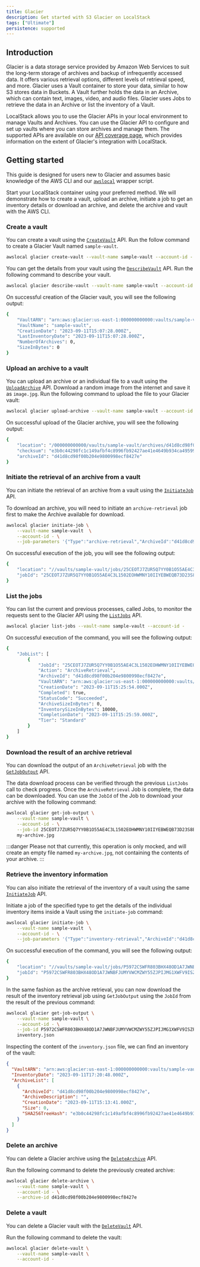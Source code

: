```yaml
---
title: Glacier
description: Get started with S3 Glacier on LocalStack
tags: ["Ultimate"]
persistence: supported
---
```


## Introduction

Glacier is a data storage service provided by Amazon Web Services to suit the long-term storage of archives and backup of infrequently accessed data.
It offers various retrieval options, different levels of retrieval speed, and more.
Glacier uses a Vault container to store your data, similar to how S3 stores data in Buckets.
A Vault further holds the data in an Archive, which can contain text, images, video, and audio files.
Glacier uses Jobs to retrieve the data in an Archive or list the inventory of a Vault.

LocalStack allows you to use the Glacier APIs in your local environment to manage Vaults and Archives.
You can use the Glacier API to configure and set up vaults where you can store archives and manage them.
The supported APIs are available on our [API coverage page](), which provides information on the extent of Glacier's integration with LocalStack.

## Getting started

This guide is designed for users new to Glacier and assumes basic knowledge of the AWS CLI and our [`awslocal`](https://github.com/localstack/awscli-local) wrapper script.

Start your LocalStack container using your preferred method.
We will demonstrate how to create a vault, upload an archive, initiate a job to get an inventory details or download an archive, and delete the archive and vault with the AWS CLI.

### Create a vault

You can create a vault using the [`CreateVault`](https://docs.aws.amazon.com/amazonglacier/latest/dev/api-vault-put.html) API.
Run the follow command to create a Glacier Vault named `sample-vault`.

```bash
awslocal glacier create-vault --vault-name sample-vault --account-id -
```

You can get the details from your vault using the [`DescribeVault`](https://docs.aws.amazon.com/amazonglacier/latest/dev/api-vault-get.html) API.
Run the following command to describe your vault.

```bash
awslocal glacier describe-vault --vault-name sample-vault --account-id -
```

On successful creation of the Glacier vault, you will see the following output:

```bash
{
    "VaultARN": "arn:aws:glacier:us-east-1:000000000000:vaults/sample-vault",
    "VaultName": "sample-vault",
    "CreationDate": "2023-09-11T15:07:28.000Z",
    "LastInventoryDate": "2023-09-11T15:07:28.000Z",
    "NumberOfArchives": 0,
    "SizeInBytes": 0
}
```

### Upload an archive to a vault

You can upload an archive or an individual file to a vault using the [`UploadArchive`](https://docs.aws.amazon.com/amazonglacier/latest/dev/api-archive-post.html) API.
Download a random image from the internet and save it as `image.jpg`.
Run the following command to upload the file to your Glacier vault:

```bash
awslocal glacier upload-archive --vault-name sample-vault --account-id - --body image.jpg
```

On successful upload of the Glacier archive, you will see the following output:

```bash
{
    "location": "/000000000000/vaults/sample-vault/archives/d41d8cd98f00b204e9800998ecf8427e",
    "checksum": "e3b0c44298fc1c149afbf4c8996fb92427ae41e4649b934ca495991b7852b855",
    "archiveId": "d41d8cd98f00b204e9800998ecf8427e"
}
```

### Initiate the retrieval of an archive from a vault

You can initiate the retrieval of an archive from a vault using the [`InitiateJob`](https://docs.aws.amazon.com/amazonglacier/latest/dev/api-initiate-job-post.html) API.

To download an archive, you will need to initiate an `archive-retrieval` job first to make the Archive available for download.

```bash
awslocal glacier initiate-job \
    --vault-name sample-vault  \
    --account-id - \
    --job-parameters '{"Type":"archive-retrieval","ArchiveId":"d41d8cd98f00b204e9800998ecf8427e"}'
```

On successful execution of the job, you will see the following output:

```bash
{
    "location": "//vaults/sample-vault/jobs/25CEOTJ7ZUR5Q7YY0B1O55AE4C3L1502EOHWMNY10IIYEBWEQB73D23S8BVYO9RTRTPLRK2LJLUCCRM52GDV87C9A4JW",
    "jobId": "25CEOTJ7ZUR5Q7YY0B1O55AE4C3L1502EOHWMNY10IIYEBWEQB73D23S8BVYO9RTRTPLRK2LJLUCCRM52GDV87C9A4JW"
}
```

### List the jobs

You can list the current and previous processes, called Jobs, to monitor the requests sent to the Glacier API using the [`ListJobs`](https://docs.aws.amazon.com/amazonglacier/latest/dev/api-jobs-get.html) API.

```bash
awslocal glacier list-jobs --vault-name sample-vault --account-id -
```

On successful execution of the command, you will see the following output:

```bash
{
    "JobList": [
        {
            "JobId": "25CEOTJ7ZUR5Q7YY0B1O55AE4C3L1502EOHWMNY10IIYEBWEQB73D23S8BVYO9RTRTPLRK2LJLUCCRM52GDV87C9A4JW",
            "Action": "ArchiveRetrieval",
            "ArchiveId": "d41d8cd98f00b204e9800998ecf8427e",
            "VaultARN": "arn:aws:glacier:us-east-1:000000000000:vaults/sample-vault",
            "CreationDate": "2023-09-11T15:25:54.000Z",
            "Completed": true,
            "StatusCode": "Succeeded",
            "ArchiveSizeInBytes": 0,
            "InventorySizeInBytes": 10000,
            "CompletionDate": "2023-09-11T15:25:59.000Z",
            "Tier": "Standard"
        }
    ]
}
```

### Download the result of an archive retrieval

You can download the output of an `ArchiveRetrieval` job with the [`GetJobOutput`](https://docs.aws.amazon.com/amazonglacier/latest/dev/api-job-output-get.html) API.

The data download process can be verified through the previous `ListJobs` call to check progress.
Once the `ArchiveRetrieval` Job is complete, the data can be downloaded.
You can use the `JobId` of the Job to download your archive with the following command:

```bash
awslocal glacier get-job-output \
    --vault-name sample-vault \
    --account-id - \
    --job-id 25CEOTJ7ZUR5Q7YY0B1O55AE4C3L1502EOHWMNY10IIYEBWEQB73D23S8BVYO9RTRTPLRK2LJLUCCRM52GDV87C9A4JW \
    my-archive.jpg
```

:::danger
Please not that currently, this operation is only mocked, and will create an empty file named `my-archive.jpg`, not containing the contents of your archive.
:::

### Retrieve the inventory information

You can also initiate the retrieval of the inventory of a vault using the same [`InitiateJob`](https://docs.aws.amazon.com/amazonglacier/latest/dev/api-initiate-job-post.html) API.

Initiate a job of the specified type to get the details of the individual inventory items inside a Vault using the `initiate-job` command:

```bash
awslocal glacier initiate-job \
    --vault-name sample-vault  \
    --account-id - \
    --job-parameters '{"Type":"inventory-retrieval","ArchiveId":"d41d8cd98f00b204e9800998ecf8427e"}'
```

On successful execution of the command, you will see the following output:

```bash
{
    "location": "//vaults/sample-vault/jobs/P5972CSWFR803BHX48OD1A7JWNBFJUMYVWCMZWY55ZJPIJMG1XWFV9ISZPZH1X3LBF0UV3UG6ORETM0EHE5R86Z47B1F",
    "jobId": "P5972CSWFR803BHX48OD1A7JWNBFJUMYVWCMZWY55ZJPIJMG1XWFV9ISZPZH1X3LBF0UV3UG6ORETM0EHE5R86Z47B1F"
}
```

In the same fashion as the archive retrieval, you can now download the result of the inventory retrieval job using `GetJobOutput` using the `JobId` from the result of the previous command:

```bash
awslocal glacier get-job-output \
    --vault-name sample-vault \
    --account-id - \
    --job-id P5972CSWFR803BHX48OD1A7JWNBFJUMYVWCMZWY55ZJPIJMG1XWFV9ISZPZH1X3LBF0UV3UG6ORETM0EHE5R86Z47B1F \
    inventory.json
```

Inspecting the content of the `inventory.json` file, we can find an inventory of the vault:

```json
{
  "VaultARN": "arn:aws:glacier:us-east-1:000000000000:vaults/sample-vault",
  "InventoryDate": "2023-09-11T17:20:48.000Z",
  "ArchiveList": [
    {
      "ArchiveId": "d41d8cd98f00b204e9800998ecf8427e",
      "ArchiveDescription": "",
      "CreationDate": "2023-09-11T15:13:41.000Z",
      "Size": 0,
      "SHA256TreeHash": "e3b0c44298fc1c149afbf4c8996fb92427ae41e4649b934ca495991b7852b855"
    }
  ]
}
```

### Delete an archive

You can delete a Glacier archive using the [`DeleteArchive`](https://docs.aws.amazon.com/amazonglacier/latest/dev/api-archive-delete.html) API.

Run the following command to delete the previously created archive:

```bash
awslocal glacier delete-archive \
    --vault-name sample-vault \
    --account-id - \
    --archive-id d41d8cd98f00b204e9800998ecf8427e
```

### Delete a vault

You can delete a Glacier vault with the [`DeleteVault`](https://docs.aws.amazon.com/amazonglacier/latest/dev/api-vault-delete.html) API.

Run the following command to delete the vault:

```bash
awslocal glacier delete-vault \
    --vault-name sample-vault \
    --account-id -
```
